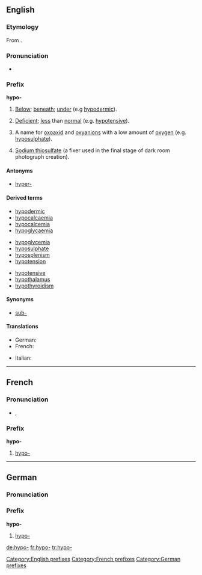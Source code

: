 ==English==

===Etymology===
From {{AGr.}} {{term|sc=polytonic||tr=hypó||[[under-]], below|lang=grc}}.

===Pronunciation===
* {{a|RP}} {{IPA|/ˈhaɪpəʊ—/}}

===Prefix===
'''hypo-'''

# {{anatomy}} [[below|Below]]; [[beneath]]; [[under]] (e.g [[hypodermic]]).
# {{medicine}} [[deficient|Deficient]]; [[less]] than [[normal]] (e.g. [[hypotensive]]).
# {{chemistry}} A name for [[oxoaxid]] and [[oxyanion]]s with a low amount of [[oxygen]] (e.g. [[hyposulphate]]).
# {{photography}} [[sodium thiosulfate|Sodium thiosulfate]] (a fixer used in the final stage of dark room photograph creation).

====Antonyms====
* [[hyper-]]

====Derived terms====
{{rel-top3|Derived terms}}
* [[hypodermic]]
* [[hypocalcaemia]]
* [[hypocalcemia]]
* [[hypoglycaemia]]
{{rel-mid3}}
* [[hypoglycemia]]
* [[hyposulphate]]
* [[hyposplenism]]
* [[hypotension]]
{{rel-mid3}}
* [[hypotensive]]
* [[hypothalamus]]
* [[hypothyroidism]]
{{rel-bottom}}

====Synonyms====
* [[sub-]] {{i|Latinate}}

====Translations====
{{checktrans-top}}
* German: {{t|de|hypo-}}
* French: {{t|fr|hypo-}}
{{checktrans-mid}}
* Italian: {{t|it|ipo-}}
{{checktrans-bottom}}

[[Category:English prefixes]]

----

==French==

===Pronunciation===
* {{IPA|i.pɔ}}, {{SAMPA|i.pO}}

===Prefix===
'''hypo-'''

# [[hypo-#English|hypo-]]

[[Category:French prefixes]]

----

==German==

===Pronunciation===
{{rfp|lang=de}}

===Prefix===
'''hypo-'''

# [[hypo-#English|hypo-]]

[[Category:German prefixes]]

[[de:hypo-]]
[[fr:hypo-]]
[[tr:hypo-]]